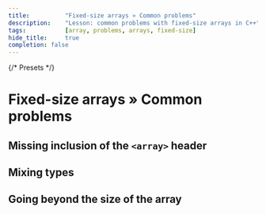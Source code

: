 ```yaml
---
title:			"Fixed-size arrays » Common problems"
description:	"Lesson: common problems with fixed-size arrays in C++"
tags:			[array, problems, arrays, fixed-size]
hide_title:		true
completion: false
---
```


{/* Presets */}

# Fixed-size arrays » Common problems

## Missing inclusion of the `<array>` header

<ImproveSection />

## Mixing types

<ImproveSection />

## Going beyond the size of the array

<ImproveSection />
